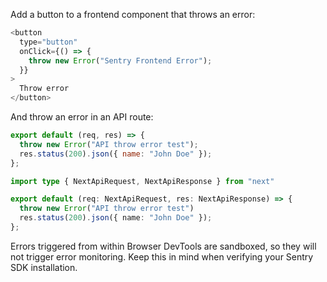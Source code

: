 Add a button to a frontend component that throws an error:

```javascript {filename:pages/index.js}
<button
  type="button"
  onClick={() => {
    throw new Error("Sentry Frontend Error");
  }}
>
  Throw error
</button>
```

And throw an error in an API route:

```javascript {filename:pages/api/error.js}
export default (req, res) => {
  throw new Error("API throw error test");
  res.status(200).json({ name: "John Doe" });
};
```

```typescript {filename:pages/api/error.ts}
import type { NextApiRequest, NextApiResponse } from "next"

export default (req: NextApiRequest, res: NextApiResponse) => {
  throw new Error("API throw error test")
  res.status(200).json({ name: "John Doe" });
};
```

<Note>

Errors triggered from within Browser DevTools are sandboxed, so they will not trigger error monitoring. Keep this in mind when verifying your Sentry SDK installation.

</Note>
